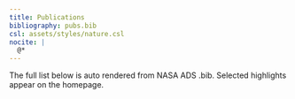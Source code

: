 ```yaml
---
title: Publications
bibliography: pubs.bib
csl: assets/styles/nature.csl
nocite: |
  @*
---
```


::: {.pub-note}
The full list below is auto rendered from NASA ADS .bib. Selected highlights appear on the homepage.
:::

::: {#refs}
:::

